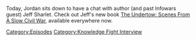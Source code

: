 {{DEFAULTSORT:
    #_EPISODE_0792:Chatting With Jeff Sharlet
}}{{Episode
    | title           = Chatting With Jeff Sharlet
    | caption         = Listen to this episode on [https://knowledgefight.libsyn.com/792-chatting-with-jeff-sharlet Libsyn] [https://open.spotify.com/episode/2Jl2FFjXvERt2zQ53KR0xZ Spotify]
    | episodeNumber   = 792
    | length          = 01:09:53
    | airDate         = April 5, 2023
    | episodeType     = [[:Category:Knowledge Fight Interview|Knowledge Fight Interview]]
    | appearance      = [[Jeff Sharlet]]
    | previousEpisode = [[791: March 30-31, 2023]]
}}

{{Stub}}

Today, Jordan sits down to have a chat with author (and past Infowars guest) Jeff Sharlet.  Check out Jeff's new book [https://bookshop.org/p/books/the-undertow-scenes-from-a-slow-civil-war-jeff-sharlet/18515351?ean=9781324006497 The Undertow: Scenes From A Slow Civil War], available everywhere now.

[[Category:Episodes]]
[[Category:Knowledge Fight Interview]]
